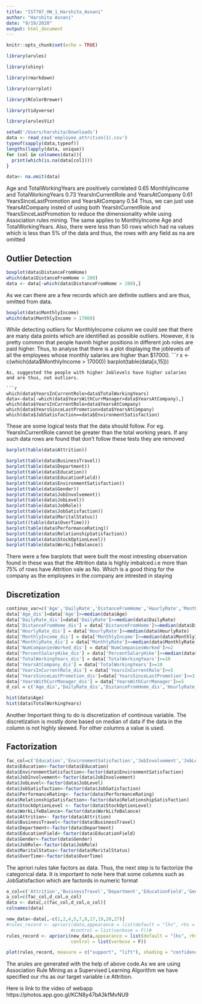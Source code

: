 ```yaml
---
title: "IST707_HW_1_Harshita_Asnani"
author: "Harshita Asnani"
date: "9/19/2020"
output: html_document
---
```


```r
knitr::opts_chunk$set(echo = TRUE)
```

```r
library(arules)

library(shiny)

library(rmarkdown)

library(corrplot)

library(RColorBrewer)

library(tidyverse)

library(arulesViz)
```


```r
setwd('/Users/harshita/Downloads')
data <- read_csv('employee_attrition(1).csv')
typeof(sapply(data,typeof))
lengths(lapply(data, unique))
for (col in colnames(data)){
  print(which(is.na(data[col])))
}

data<- na.omit(data)


```
Age and TotalWorkingYears are positively correlated 0.65
MonthlyIncome and TotalWorkingYears 0.73
YearsInCurrentRole and YearsAtCompany 0.61
YearsSinceLastPromotion and YearsAtCompany 0.54
Thus, we can just use YearsAtCompany insted of using both YearsInCurrentRole and YearsSinceLastPromotion to reduce the dimensionality while using Association rules mining. The same applies to  MonthlyIncome Age and TotalWorkingYears.
Also, there were less than 50 rows which had na values which is less than 5% of the data and thus, the rows with any field as na are omitted

## Outlier Detection

```r

boxplot(data$DistanceFromHome)
which(data$DistanceFromHome > 200)
data <- data[-which(data$DistanceFromHome > 200),]
```
As we can there are a few records which are definite outliers and are thus, omitted from data.
```r
boxplot(data$MonthlyIncome)
which(data$MonthlyIncome > 17000)
```
While detecting outliers for MonthlyIncome column we could see that there are many data points which are identified as possible outliers. However, it is pretty common that people havinh higher positions in different job roles are paid higher. Thus, to analyse that there is a plot displaying the joblevels of all the employees whose monthly salaries are higher than $17000.
```r
x <- c(which(data$MonthlyIncome > 17000))
barplot(table(data[x,15]))
```
As, suggested the people with higher Joblevels have higher salaries and are thus, not outliers.

```r
which(data$YearsInCurrentRole>data$TotalWorkingYears)
data<-data[-which(data$YearsWithCurrManager>data$YearsAtCompany),]
which(data$YearsInCurrentRole>data$YearsAtCompany)
which(data$YearsSinceLastPromotion>data$YearsAtCompany)
which(data$JobSatisfaction==data$EnvironmentSatisfaction)
```
These are some logical tests that the data should follow. For eg. YearsInCurrentRole cannot be greater than the total working years. If any such data rows are found that don't follow these tests they are removed

```r
barplot(table(data$Attrition))

```


```r
barplot(table(data$BusinessTravel))
barplot(table(data$Department))
barplot(table(data$Education))
barplot(table(data$EducationField))
barplot(table(data$EnvironmentSatisfaction))
barplot(table(data$Gender))
barplot(table(data$JobInvolvement))
barplot(table(data$JobLevel))
barplot(table(data$JobRole))
barplot(table(data$JobSatisfaction))
barplot(table(data$MaritalStatus))
barplot((table(data$OverTime)))
barplot(table(data$PerformanceRating))
barplot(table(data$RelationshipSatisfaction))
barplot(table(data$StockOptionLevel))
barplot(table(data$WorkLifeBalance))
```

There were a few barplots that were built the most intresting observation found in these was that the Attrition data is highly imbalced.i.e more than 75% of rows have Attrition vale as No. Which is a good thing for the company as the employees in the company are intrested in staying 


## Discretization
```r
continus_var=c('Age','DailyRate','DistanceFromHome','HourlyRate','MonthlyIncome','MonthlyRate','NumCompaniesWorked','PercentSalaryHike','TotalWorkingYears','YearsAtCompany','YearsInCurrentRole','YearsSinceLastPromotion','YearsWithCurrManager')
data['Age_dis']=data['Age']>=median(data$Age)
data['DailyRate_dis']=data['DailyRate']>=median(data$DailyRate)
data['DistanceFromHome_dis'] = data['DistanceFromHome']>=median(data$DistanceFromHome)
data['HourlyRate_dis'] = data['HourlyRate']>=median(data$HourlyRate)
data['MonthlyIncome_dis'] = data['MonthlyIncome']>=median(data$MonthlyIncome)
data['MonthlyRate_dis'] = data['MonthlyRate']>=median(data$MonthlyRate)
data['NumCompaniesWorked_dis'] = data['NumCompaniesWorked']>=2
data['PercentSalaryHike_dis'] = data['PercentSalaryHike']>=median(data$PercentSalaryHike)
data['TotalWorkingYears_dis'] = data['TotalWorkingYears']>=10
data['YearsAtCompany_dis'] = data['TotalWorkingYears']>=10
data['YearsInCurrentRole_dis'] = data['YearsInCurrentRole']>=5
data['YearsSinceLastPromotion_dis']=data['YearsSinceLastPromotion']>=3
data['YearsWithCurrManager_dis'] = data['YearsWithCurrManager']>=5
d_col = c('Age_dis','DailyRate_dis','DistanceFromHome_dis','HourlyRate_dis','MonthlyIncome_dis','NumCompaniesWorked_dis','PercentSalaryHike_dis','TotalWorkingYears_dis','YearsAtCompany_dis','YearsInCurrentRole_dis','YearsSinceLastPromotion_dis','YearsWithCurrManager_dis')

```

```r
hist(data$Age)
hist(data$TotalWorkingYears)
```

Another Important thing to do is discretization of continous variable. The discretization is mostly done based on median of data if the data in the column is not highly skewed. For other columns a value is used.

## Factorization
```r
fac_col=c('Education','EnvironmentSatisfaction','JobInvolvement','JobLevel','JobSatisfaction','PerformanceRating','RelationshipSatisfaction','StockOptionLevel','WorkLifeBalance')
data$Education<-factor(data$Education)
data$EnvironmentSatisfaction<-factor(data$EnvironmentSatisfaction)
data$JobInvolvement<-factor(data$JobInvolvement)
data$JobLevel<-factor(data$JobLevel)
data$JobSatisfaction<-factor(data$JobSatisfaction)
data$PerformanceRating<- factor(data$PerformanceRating)
data$RelationshipSatisfaction<-factor(data$RelationshipSatisfaction)
data$StockOptionLevel <- factor(data$StockOptionLevel)
data$WorkLifeBalance<-factor(data$WorkLifeBalance)
data$Attrition<- factor(data$Attrition)
data$BusinessTravel<-factor(data$BusinessTravel)
data$Department<-factor(data$Department)
data$EducationField<-factor(data$EducationField)
data$Gender<-factor(data$Gender)
data$JobRole<-factor(data$JobRole)
data$MaritalStatus<-factor(data$MaritalStatus)
data$OverTime<-factor(data$OverTime)
```
The apriori rules take factors as data. Thus, the next step is to factorize the categorical data. It is important to note here that some columns such as JobSatisfaction which are factords in numeric format
```r
o_col=c('Attrition','BusinessTravel','Department','EducationField','Gender','JobRole','MaritalStatus','OverTime')
a_col=c(fac_col,d_col,o_col)
data <- data[,c(fac_col,d_col,o_col)] 
colnames(data)

new_data<-data[,-c(1,2,4,5,7,8,17,19,20,27)]
#rules_record <- apriori(data,appearance = list(default = "lhs", rhs = c("Attrition=No", "Attrition=Yes")),#
                        #control = list(verbose = F))#
rules_record <- apriori(new_data,appearance = list(default = "lhs", rhs = c("Attrition=No", "Attrition=Yes")),parameter=list(confidence=0.9,support=0.1),
                        control = list(verbose = F))

plot(rules_record, measure = c("support", "lift"), shading = "confidence")
```
The arules are generated with the help of above code.As we are using Association Rule Mining as a Supervised Learning Algorithm we have specified our rhs as our target variable i.e Attrition.


Here is link to the video of webapp
https://photos.app.goo.gl/KCN8y47bA3kfMvNU9